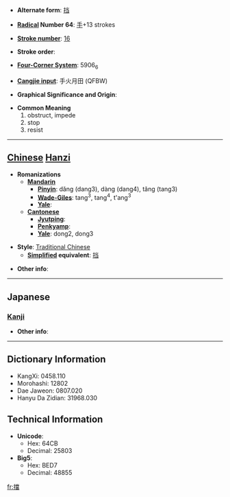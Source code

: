 * '''Alternate form''': [[挡]]

* '''[[Wiktionary:Chinese radical index| Radical]] Number 64''': [[Wiktionary:Chinese radical index 手|手]]+13 strokes

* '''[[Wiktionary:Chinese total strokes index|Stroke number]]''': [[Wiktionary:Chinese total strokes index 16|16]]

* '''Stroke order''': 

* '''[[Wiktionary:Chinese four corner index|Four-Corner System]]''': 5906<sub>6</sub>

* '''[[Wiktionary:Chinese Cangjie index|Cangjie input]]''': 手火月田 (QFBW)

* '''Graphical Significance and Origin''': 

* '''Common Meaning'''
*#obstruct, impede
*# stop
*# resist


----

== [[Chinese]] [[Hanzi]] ==

* '''Romanizations'''
** '''[[Mandarin]]'''
*** '''[[Pinyin]]''': dǎng (dang3), dàng (dang4), tǎng (tang3)
*** '''[[Wade-Giles]]''': tang<sup>3</sup>, tang<sup>4</sup>, t'ang<sup>3</sup>
*** '''[[Yale]]''': 
** '''[[Cantonese]]'''
*** '''[[Jyutping]]''':
*** '''[[Penkyamp]]''': 
*** '''[[Yale]]''': dong2, dong3

* '''Style''': [[Traditional Chinese]] 
** '''[[Simplified Chinese|Simplified]] equivalent''': [[挡]]

* '''Other info''': 

----

==Japanese==
===[[Kanji]]===
{{kanji|on readings=[[とう]] (tō)
|kun readings=[[さける]] (sakeru)
}}

* '''Other info''':  

----

== Dictionary Information ==

* KangXi: 0458.110
* Morohashi: 12802
* Dae Jaweon: 0807.020
* Hanyu Da Zidian: 31968.030

== Technical Information ==

* '''Unicode''':
** Hex: 64CB
** Decimal: 25803
* '''Big5''':
** Hex: BED7
** Decimal: 48855

[[fr:擋]]